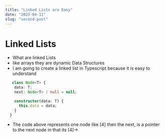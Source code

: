 ```yaml
---
title: "Linked Lists are Easy"
date: "2023-04-11"
slug: "second-post"
---
```


# Linked Lists

- What are linked Lists 
 - like arrays they are dynamic Data Structures
 - I am going to create a linked list in Typescript because it is easy to understand
 ```ts
    class Node<T> {
     data: T;
     next: Node<T> | null = null;

     constructor(data: T) {
       this.data = data;
     }
   }
 ```
 - The code above represents one node like [4] then the next, is a pointer to the next node in that its [4]->
